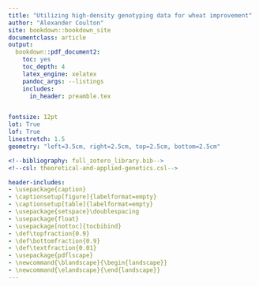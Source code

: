 ```yaml
---
title: "Utilizing high-density genotyping data for wheat improvement"
author: "Alexander Coulton"
site: bookdown::bookdown_site
documentclass: article
output:
  bookdown::pdf_document2:
    toc: yes
    toc_depth: 4
    latex_engine: xelatex
    pandoc_args: --listings
    includes:
      in_header: preamble.tex


fontsize: 12pt
lot: True
lof: True
linestretch: 1.5
geometry: "left=3.5cm, right=2.5cm, top=2.5cm, bottom=2.5cm"

<!--bibliography: full_zotero_library.bib-->
<!--csl: theoretical-and-applied-genetics.csl-->

header-includes:
- \usepackage{caption}
- \captionsetup[figure]{labelformat=empty}
- \captionsetup[table]{labelformat=empty}
- \usepackage{setspace}\doublespacing
- \usepackage{float}
- \usepackage[nottoc]{tocbibind}
- \def\topfraction{0.9}
- \def\bottomfraction{0.9}
- \def\textfraction{0.01}
- \usepackage{pdflscape}
- \newcommand{\blandscape}{\begin{landscape}}
- \newcommand{\elandscape}{\end{landscape}}
---
```


<!--figures are located in workspaces listed in 'load()' statements at the top of each individual .Rmd file-->

<!--individual .Rmd files are rendered in the order of their filenames-->
